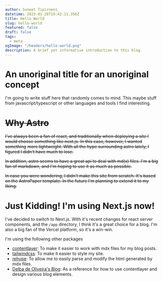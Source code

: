 ```yaml
---
author: Suneet Tipirneni
datetime: 2023-01-26T19:42:11.356Z
title: Hello World
slug: hello-world
featured: false
draft: false
tags:
  - meta
ogImage: "/headers/hello-world.png"
description: A brief yet informative introduction to this blog.
---
```


# An unoriginal title for an unoriginal concept

I'm going to write stuff here that randomly comes to mind. This maybe stuff from javascript/typescript or other languages and tools I find interesting.

# ~~Why Astro~~

~~I've always been a fan of react, and traditionally when deploying a site I would choose something like next.js. In this case, however, I wanted something~~
~~more lightweight. With all the hype surrounding astro lately, I figured I didn't have much to lose.~~

~~In addition, astro seems to have a great api to deal with md(x) files. I'm a big fan of markdown, and I'm hoping to use it as much as possible.~~

~~In case you were wondering, I didn't make this site from scratch. It's based on the AstroPaper template. In the future I'm planning to extend it to my liking.~~

# Just Kidding! I'm using Next.js now!

I've decided to switch to Next.js. With it's recent changes for react server components, and the `/app` directory, I think it's a great choice for a blog. I'm also a big fan of the Vercel platform, so it's a win-win.

I'm using the following other packages

- [contentlayer](https://www.contentlayer.dev/): To make it easier to work with mdx files for my blog posts.
- [tailwindcss](https://tailwindcss.com/): To make it easier to style my site.
- [rehype](https://unifiedjs.com/): To allow me to easily parse and modify the html generated by mdx files.
- [Delba de Oliveira's Blog](https://delba.dev/): As a reference for how to use contentlayer and design various blog elements.
